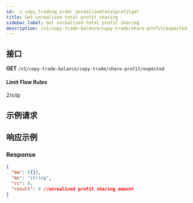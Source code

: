 ```yaml
---
id: _s_copy_trading_order_unrealizedtotalprofitget
title: Get unrealized total profit sharing
sidebar_label: Get unrealized total profit sharing
description: /v1/copy-trade-balance/copy-trade/share-profit/expected
---
```


## 接口

**GET** `/v1/copy-trade-balance/copy-trade/share-profit/expected`

#### **Limit Flow Rules**

2/s/ip

## 示例请求

## 响应示例

### Response

```json
{
  "ma": [{}],
  "mc": "string",
  "rc": 0,
  "result": 0 //unrealized profit sharing amount
}
```
